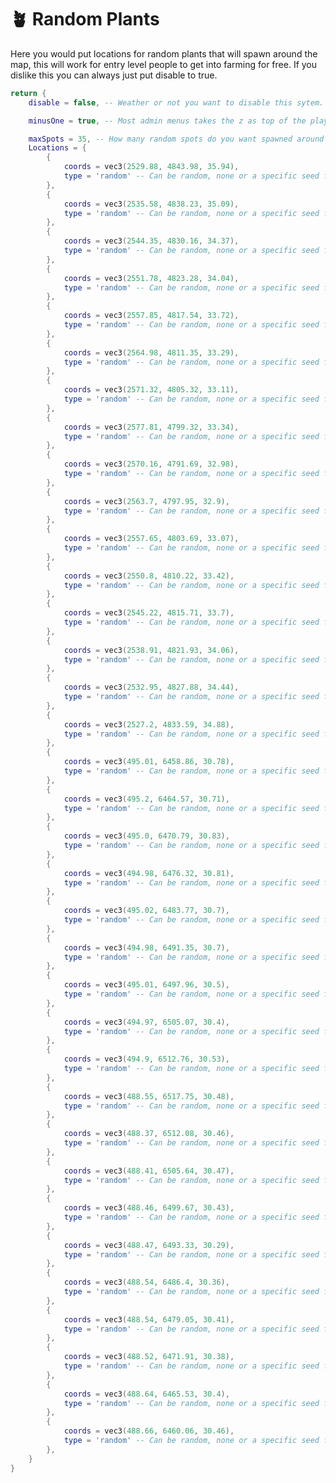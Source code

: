 # 🪴 Random Plants

Here you would put locations for random plants that will spawn around the map, this will work for entry level people to get into farming for free. If you dislike this you can always just put disable to true.

```lua copy filename="shared/Random.lua"
return {
    disable = false, -- Weather or not you want to disable this sytem.

    minusOne = true, -- Most admin menus takes the z as top of the player head and not the bottom of the player feet. If you change all locations then go ahead and set this to false.

    maxSpots = 35, -- How many random spots do you want spawned around the map on restart
    Locations = {
        {
            coords = vec3(2529.88, 4843.98, 35.94),
            type = 'random' -- Can be random, none or a specific seed from the plant config
        },
        {
            coords = vec3(2535.58, 4838.23, 35.09),
            type = 'random' -- Can be random, none or a specific seed from the plant config
        },
        {
            coords = vec3(2544.35, 4830.16, 34.37),
            type = 'random' -- Can be random, none or a specific seed from the plant config
        },
        {
            coords = vec3(2551.78, 4823.28, 34.04),
            type = 'random' -- Can be random, none or a specific seed from the plant config
        },
        {
            coords = vec3(2557.85, 4817.54, 33.72),
            type = 'random' -- Can be random, none or a specific seed from the plant config
        },
        {
            coords = vec3(2564.98, 4811.35, 33.29),
            type = 'random' -- Can be random, none or a specific seed from the plant config
        },
        {
            coords = vec3(2571.32, 4805.32, 33.11),
            type = 'random' -- Can be random, none or a specific seed from the plant config
        },
        {
            coords = vec3(2577.81, 4799.32, 33.34),
            type = 'random' -- Can be random, none or a specific seed from the plant config
        },
        {
            coords = vec3(2570.16, 4791.69, 32.98),
            type = 'random' -- Can be random, none or a specific seed from the plant config
        },
        {
            coords = vec3(2563.7, 4797.95, 32.9),
            type = 'random' -- Can be random, none or a specific seed from the plant config
        },
        {
            coords = vec3(2557.65, 4803.69, 33.07),
            type = 'random' -- Can be random, none or a specific seed from the plant config
        },
        {
            coords = vec3(2550.8, 4810.22, 33.42),
            type = 'random' -- Can be random, none or a specific seed from the plant config
        },
        {
            coords = vec3(2545.22, 4815.71, 33.7),
            type = 'random' -- Can be random, none or a specific seed from the plant config
        },
        {
            coords = vec3(2538.91, 4821.93, 34.06),
            type = 'random' -- Can be random, none or a specific seed from the plant config
        },
        {
            coords = vec3(2532.95, 4827.88, 34.44),
            type = 'random' -- Can be random, none or a specific seed from the plant config
        },
        {
            coords = vec3(2527.2, 4833.59, 34.88),
            type = 'random' -- Can be random, none or a specific seed from the plant config
        },
        {
            coords = vec3(495.01, 6458.86, 30.78),
            type = 'random' -- Can be random, none or a specific seed from the plant config
        },
        {
            coords = vec3(495.2, 6464.57, 30.71),
            type = 'random' -- Can be random, none or a specific seed from the plant config
        },
        {
            coords = vec3(495.0, 6470.79, 30.83),
            type = 'random' -- Can be random, none or a specific seed from the plant config
        },
        {
            coords = vec3(494.98, 6476.32, 30.81),
            type = 'random' -- Can be random, none or a specific seed from the plant config
        },
        {
            coords = vec3(495.02, 6483.77, 30.7),
            type = 'random' -- Can be random, none or a specific seed from the plant config
        },
        {
            coords = vec3(494.98, 6491.35, 30.7),
            type = 'random' -- Can be random, none or a specific seed from the plant config
        },
        {
            coords = vec3(495.01, 6497.96, 30.5),
            type = 'random' -- Can be random, none or a specific seed from the plant config
        },
        {
            coords = vec3(494.97, 6505.07, 30.4),
            type = 'random' -- Can be random, none or a specific seed from the plant config
        },
        {
            coords = vec3(494.9, 6512.76, 30.53),
            type = 'random' -- Can be random, none or a specific seed from the plant config
        },
        {
            coords = vec3(488.55, 6517.75, 30.48),
            type = 'random' -- Can be random, none or a specific seed from the plant config
        },
        {
            coords = vec3(488.37, 6512.08, 30.46),
            type = 'random' -- Can be random, none or a specific seed from the plant config
        },
        {
            coords = vec3(488.41, 6505.64, 30.47),
            type = 'random' -- Can be random, none or a specific seed from the plant config
        },
        {
            coords = vec3(488.46, 6499.67, 30.43),
            type = 'random' -- Can be random, none or a specific seed from the plant config
        },
        {
            coords = vec3(488.47, 6493.33, 30.29),
            type = 'random' -- Can be random, none or a specific seed from the plant config
        },
        {
            coords = vec3(488.54, 6486.4, 30.36),
            type = 'random' -- Can be random, none or a specific seed from the plant config
        },
        {
            coords = vec3(488.54, 6479.05, 30.41),
            type = 'random' -- Can be random, none or a specific seed from the plant config
        },
        {
            coords = vec3(488.52, 6471.91, 30.38),
            type = 'random' -- Can be random, none or a specific seed from the plant config
        },
        {
            coords = vec3(488.64, 6465.53, 30.4),
            type = 'random' -- Can be random, none or a specific seed from the plant config
        },
        {
            coords = vec3(488.66, 6460.06, 30.46),
            type = 'random' -- Can be random, none or a specific seed from the plant config
        },
    }
}
```